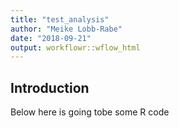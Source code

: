 ```yaml
---
title: "test_analysis"
author: "Meike Lobb-Rabe"
date: "2018-09-21"
output: workflowr::wflow_html
---
```


## Introduction
Below here is going tobe some R code
```r

```

